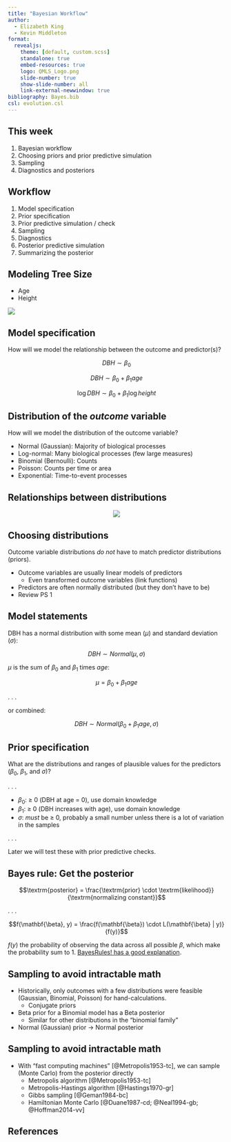 ```yaml
---
title: "Bayesian Workflow"
author:
  - Elizabeth King
  - Kevin Middleton
format:
  revealjs:
    theme: [default, custom.scss]
    standalone: true
    embed-resources: true
    logo: QMLS_Logo.png
    slide-number: true
    show-slide-number: all
    link-external-newwindow: true
bibliography: Bayes.bib
csl: evolution.csl
---
```


## This week

1. Bayesian workflow
2. Choosing priors and prior predictive simulation
3. Sampling
4. Diagnostics and posteriors


## Workflow

1. Model specification
2. Prior specification
3. Prior predictive simulation / check
4. Sampling
5. Diagnostics
6. Posterior predictive simulation
7. Summarizing the posterior


## Modeling Tree Size

- Age
- Height

![](https://openoregon.pressbooks.pub/app/uploads/sites/9/2016/09/dbh-definition.jpg)


## Model specification

How will we model the relationship between the outcome and predictor(s)?

$$DBH \sim \beta_0$$

$$DBH \sim \beta_0 + \beta_1 age$$

$$\log DBH \sim \beta_0 + \beta_1 \log height$$


## Distribution of the *outcome* variable

How will we model the distribution of the outcome variable?

- Normal (Gaussian): Majority of biological processes
- Log-normal: Many biological processes (few large measures)
- Binomial (Bernoulli): Counts
- Poisson: Counts per time or area
- Exponential: Time-to-event processes


## Relationships between distributions

<center>
![](https://i.stack.imgur.com/sau6I.png)
</center>


## Choosing distributions

Outcome variable distributions *do not* have to match predictor distributions (priors).

- Outcome variables are usually linear models of predictors
    - Even transformed outcome variables (link functions)
- Predictors are often normally distributed (but they don't have to be)
- Review PS 1


## Model statements

DBH has a normal distribution with some mean ($\mu$) and standard deviation ($\sigma$):

$$DBH \sim Normal(\mu, \sigma)$$

$\mu$ is the sum of $\beta_0$ and $\beta_1$ times $age$:

$$\mu  = \beta_0 + \beta_1 age$$

. . .

or combined:

$$DBH \sim Normal(\beta_0 + \beta_1 age, \sigma)$$


## Prior specification

What are the distributions and ranges of plausible values for the predictors ($\beta_0$, $\beta_1$, and $\sigma$)?

. . .

- $\beta_0$: $\geq$ 0 (DBH at age = 0), use domain knowledge
- $\beta_1$: $\geq$ 0 (DBH increases with age), use domain knowledge
- $\sigma$: *must* be $\geq$ 0, probably a small number unless there is a lot of variation in the samples

. . .

Later we will test these with prior predictive checks.


## Bayes rule: Get the posterior

$$\textrm{posterior} = \frac{\textrm{prior} \cdot \textrm{likelihood}}{\textrm{normalizing constant}}$$

. . .

$$f(\mathbf{\beta}, y) = \frac{f(\mathbf{\beta}) \cdot L(\mathbf{\beta} | y)}{f(y)}$$

$f(y)$ the probability of observing the data across all possible $\beta$, which make the probability sum to 1. [BayesRules! has a good explanation](https://www.bayesrulesbook.com/chapter-2.html#shortcut-2).


## Sampling to avoid intractable math

::: {.incremental}
- Historically, only outcomes with a few distributions were feasible (Gaussian, Binomial, Poisson) for hand-calculations.
    - Conjugate priors
- Beta prior for a Binomial model has a Beta posterior
    - Similar for other distributions in the "binomial family"
- Normal (Gaussian) prior $\rightarrow$ Normal posterior
:::


## Sampling to avoid intractable math

::: {.incremental}
- With "fast computing machines" [@Metropolis1953-tc], we can sample (Monte Carlo) from the posterior directly
  - Metropolis algorithm [@Metropolis1953-tc]
  - Metropolis-Hastings algorithm [@Hastings1970-gr]
  - Gibbs sampling [@Geman1984-bc]
  - Hamiltonian Monte Carlo [@Duane1987-cd; @Neal1994-gb; @Hoffman2014-vv]
:::


## References

::: {#refs}
:::

